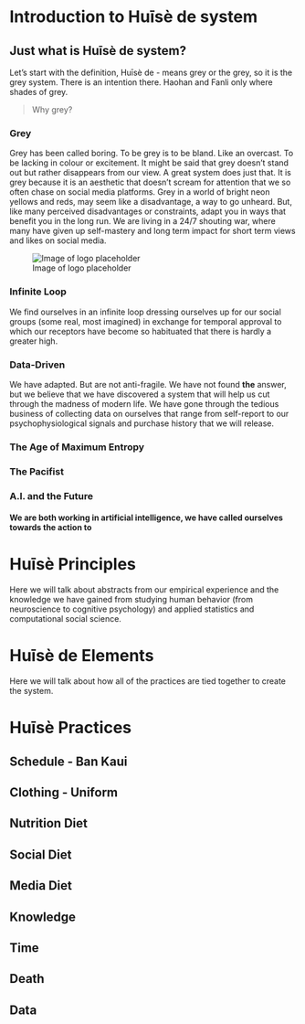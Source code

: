 # Introduction to Huīsè de system {#intro}

## Just what is Huīsè de system?

Let's start with the definition, Huīsè de - means grey or the grey, so it is the grey system. There is an intention there. Haohan and Fanli only where shades of grey. 


> Why grey?

### Grey
Grey has been called boring. To be grey is to be bland. Like an overcast. To be lacking in colour or excitement. It might be said that grey doesn't stand out but rather disappears from our view. A great system does just that. It is grey because it is an aesthetic that doesn't scream for attention that we so often chase on social media platforms. Grey in a world of bright neon yellows and reds, may seem like a disadvantage, a way to go unheard. But, like many perceived disadvantages or constraints, adapt you in ways that benefit you in the long run. We are living in a 24/7 shouting war, where many have given up self-mastery and long term impact for short term views and likes on social media. 

![Image of logo placeholder](artwork/grey.png)

### Infinite Loop
We find ourselves in an infinite loop dressing ourselves up for our social groups (some real, most imagined) in exchange for temporal approval to which our receptors have become so habituated that there is hardly a greater high.


### Data-Driven
We have adapted. But are not anti-fragile. We have not found **the** answer, but we believe that we have discovered a system that will help us cut through the madness of modern life. We have gone through the tedious business of collecting data on ourselves that range from self-report to our psychophysiological signals and purchase history that we will release.
 

### The Age of Maximum Entropy


### The Pacifist 
### A.I. and the Future
####  We are both working in artificial intelligence, we have called ourselves towards the action to 

# Huīsè Principles
Here we will talk about abstracts from our empirical experience and the knowledge we have gained from studying human behavior (from  neuroscience to cognitive psychology) and applied statistics and computational social science.

# Huīsè de Elements
Here we will talk about how all of the practices are tied together to create the system.

# Huīsè Practices
## Schedule - Ban Kaui
## Clothing - Uniform
## Nutrition Diet
## Social Diet
## Media Diet
## Knowledge
## Time
## Death
## Data



